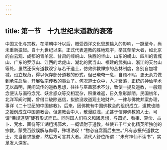 ```yaml
---
---
---
```

title: 第一节　十九世纪末道教的衰落
---




中国文化与宗教，在清朝中叶以后，概受西洋文化思想输入的影响，一蹶至今，尚未重新振起。自十九世纪以来，正式代表道教的胜地观宇，举其荦荦大者，如北京的白云观、成都的青羊宫、甘肃的崆峒山、陕西的华山、山东的崂山、四川的青城山、广东的罗浮山、江西的龙虎山、湖北的武当山、福建的武夷山、浙江的天台山等处，虽然还保有道教观宇与若干道士，仿效佛教禅宗的丛林制度，各别自加增减，设立规范，得以保存部分道教的形式，但已奄奄一息，自顾不暇，更无余力做到承先启后，开展弘宗传教的事业了。何况道士众中，人才衰落，正统的神仙学术无以昌明，民间流传的道教思想，往往与巫蛊邪术不分，致使一提及道教，一般观念便认与画符念咒、妖言惑众等交相混杂，积重难返，日久愈形鄙陋。民国初年，北洋军阀时期，曾借口破除迷信，拟欲没收道观土地财产，一律与佛教并案办理，事详《二十世纪的中国佛教》。后来，因佛教有中国佛教会的组织成立，道教也随之援例成立中国道教会。但道教会中人，散漫肤浅，尤甚于信仰佛教的人士，可谓“佛规道随”徒有形式而已。同时国人们将义和团思想，与圆光、看相、算命、占卜、咒水、画符等江湖粗浅邪术，一概误附于道教，益使五千年文化精英所独创的宗教，蒙受百般误解与侮辱，殊堪浩叹！“物必自腐而后虫生。”凡有志振兴道教之士，先当自求振奋，然后方可言其大者。清代人舒位所谓：“未有神仙不读书”，实足发人深省。